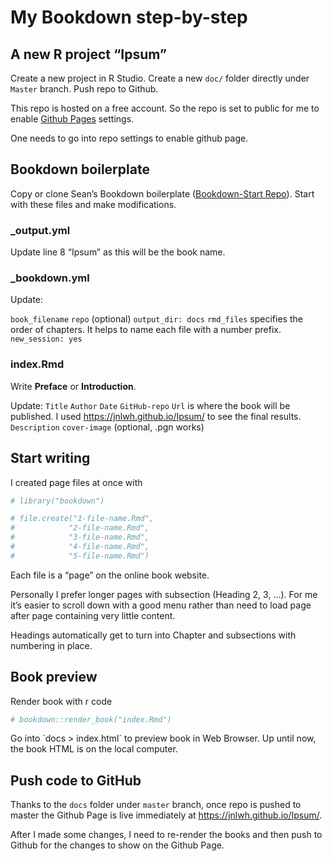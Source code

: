 # My Bookdown step-by-step

## A new R project "Ipsum"

Create a new project in R Studio. Create a new `doc/` folder directly under `Master` branch. Push repo to Github.

This repo is hosted on a free account. So the repo is set to public for me to enable [Github Pages](https://pages.github.com) settings.  

One needs to go into repo settings to enable github page.

## Bookdown boilerplate

Copy or clone Sean's Bookdown boilerplate ([Bookdown-Start Repo](https://github.com/seankross/bookdown-start)). Start with these files and make modifications.

### _output.yml

Update line 8 "Ipsum" as this will be the book name.

### _bookdown.yml

Update:

`book_filename`
`repo` (optional)
`output_dir: docs` 
`rmd_files` specifies the order of chapters. It helps to name each file with a number prefix.
`new_session: yes`

### index.Rmd

Write __Preface__ or __Introduction__. 

Update:
`Title`
`Author`
`Date`
`GitHub-repo` 
`Url` is where the book will be published. I used [https://jnlwh.github.io/Ipsum/](https://jnlwh.github.io/Ipsum/) to see the final results.
`Description`
`cover-image` (optional, .pgn works)

## Start writing

I created page files at once with

```r

# library("bookdown")

# file.create("1-file-name.Rmd",
#            "2-file-name.Rmd",
#            "3-file-name.Rmd",
#            "4-file-name.Rmd",
#            "5-file-name.Rmd")
```

Each file is a "page" on the online book website. 

Personally I prefer longer pages with subsection (Heading 2, 3, ...). For me it's easier to scroll down with a good menu rather than need to load page after page containing very little content.

Headings automatically get to turn into Chapter and subsections with numbering in place.

## Book preview

Render book with r code

```r

# bookdown::render_book("index.Rmd")

```

Go into ´docs > index.html` to preview book in Web Browser. Up until now, the book HTML is on the local computer.

## Push code to GitHub

Thanks to the `docs` folder under `master` branch, once repo is pushed to master the Github Page is live immediately at [https://jnlwh.github.io/Ipsum/](https://jnlwh.github.io/Ipsum/).

After I made some changes, I need to re-render the books and then push to Github for the changes to show on the Github Page.

